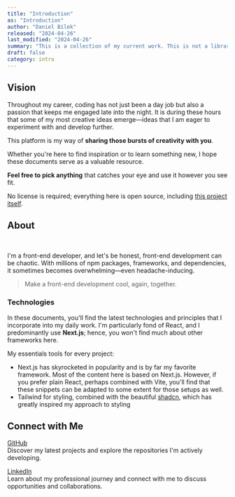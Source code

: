 ```yaml
---
title: "Introduction"
as: "Introduction"
author: "Daniel Bílek"
released: "2024-04-26"
last_modified: "2024-04-26"
summary: "This is a collection of my current work. This is not a library of any type. I would write code snippets, full guides, articles, so view this as sort of blog. "
draft: false
category: intro
---
```


## Vision

Throughout my career, coding has not just been a day job but also a passion that keeps me engaged late into the night. It is during these hours that some of my most creative ideas emerge—ideas that I am eager to experiment with and develop further.

This platform is my way of **sharing those bursts of creativity with you**. 

Whether you're here to find inspiration or to learn something new, I hope these documents serve as a valuable resource. 

**Feel free to pick anything** that catches your eye and use it however you see fit. 

No license is required; everything here is open source, including [this project itself](https://github.com/).

## About
<br />
<Avatar />

I'm a front-end developer, and let's be honest, front-end development can be chaotic. With millions of npm packages, frameworks, and dependencies, it sometimes becomes overwhelming—even headache-inducing.

> Make a front-end development cool, again, together. 

### Technologies

In these documents, you'll find the latest technologies and principles that I incorporate into my daily work. I'm particularly fond of React, and I predominantly use **Next.js**; hence, you won't find much about other frameworks here.

My essentials tools for every project:

- Next.js has skyrocketed in popularity and is by far my favorite framework. Most of the content here is based on Next.js. However, if you prefer plain React, perhaps combined with Vite, you'll find that these snippets can be adapted to some extent for those setups as well.
- Tailwind for styling, combined with the beautiful [shadcn](https://ui.shadcn.com/), which has greatly inspired my approach to styling

## Connect with Me

[GitHub](https://github.com/dvenomb98) <br />
Discover my latest projects and explore the repositories I'm actively developing.

[LinkedIn](https://www.linkedin.com/in/daniel-b%C3%ADlek-6177b0249/) <br />
Learn about my professional journey and connect with me to discuss opportunities and collaborations.














